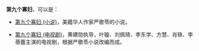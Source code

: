 '''第九个寡妇'''，可以是：

*[[第九个寡妇_(小说)|第九个寡妇 (小说)]]，美籍华人作家严歌苓的小说。

*[[第九个寡妇_(电视剧)|第九个寡妇 (电视剧)]]，黄建勋执导，叶璇、刘佩琦、李东学、方慧、肖轶、李蓓蕾主演的电视剧，根据严歌苓小说改编而成。

{{disambig|Cat=五字作品消歧义}}